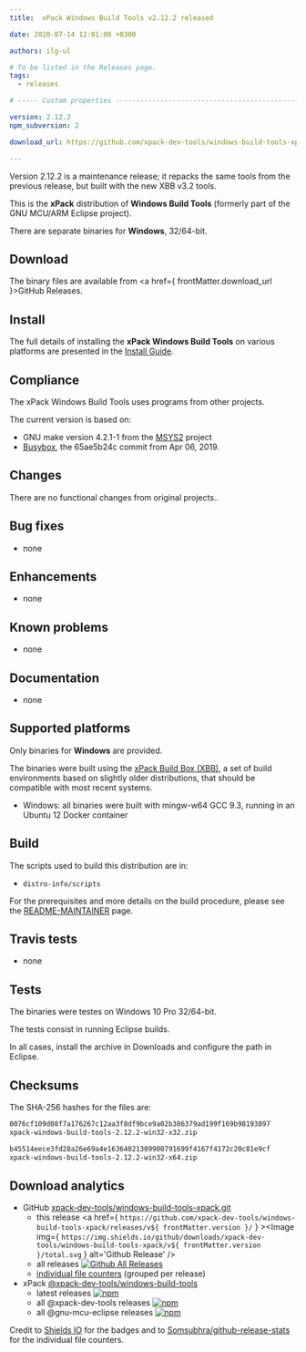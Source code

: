 ```yaml
---
title:  xPack Windows Build Tools v2.12.2 released

date: 2020-07-14 12:01:00 +0300

authors: ilg-ul

# To be listed in the Releases page.
tags:
  - releases

# ----- Custom properties -----------------------------------------------------

version: 2.12.2
npm_subversion: 2

download_url: https://github.com/xpack-dev-tools/windows-build-tools-xpack/releases/tag/v2.12.2/

---
```


Version 2.12.2 is a maintenance release; it repacks the same tools from the previous release, but built with the new XBB v3.2 tools.

<!-- truncate -->


This is the **xPack** distribution of **Windows Build Tools** (formerly part
of the GNU MCU/ARM Eclipse project).

There are separate binaries for **Windows**, 32/64-bit.

## Download

The binary files are available from <a href={ frontMatter.download_url }>GitHub Releases</a>.

## Install

The full details of installing the **xPack Windows Build Tools** on various platforms
are presented in the [Install Guide](/docs/install/).

## Compliance

The xPack Windows Build Tools uses programs from other projects.

The current version is based on:

- GNU make version 4.2.1-1 from the [MSYS2](https://sourceforge.net/projects/msys2/) project
- [Busybox](https://github.com/rmyorston/busybox-w32), the 65ae5b24c commit from Apr 06, 2019.

## Changes

There are no functional changes from original projects..

## Bug fixes

- none

## Enhancements

- none

## Known problems

- none

## Documentation

- none

## Supported platforms

Only binaries for **Windows** are provided.

The binaries were built using the
[xPack Build Box (XBB)](https://github.com/xpack/xpack-build-box), a set
of build environments based on slightly older distributions, that should be
compatible with most recent systems.

- Windows: all binaries were built with mingw-w64 GCC 9.3, running in an
  Ubuntu 12 Docker container

## Build

The scripts used to build this distribution are in:

- `distro-info/scripts`

For the prerequisites and more details on the build procedure, please see the
[README-MAINTAINER](https://github.com/xpack-dev-tools/windows-build-tools-xpack/blob/xpack/README-MAINTAINER.md) page.

## Travis tests

- none

## Tests

The binaries were testes on Windows 10 Pro 32/64-bit.

The tests consist in running Eclipse builds.

In all cases, install the archive in Downloads and configure the path
in Eclipse.

## Checksums

The SHA-256 hashes for the files are:

```txt
0076cf109d08f7a176267c12aa3f8df9bce9a02b386379ad199f169b98193897
xpack-windows-build-tools-2.12.2-win32-x32.zip

b45514eece3fd28a26e69a4e16364021309900791699f4167f4172c20c81e9cf
xpack-windows-build-tools-2.12.2-win32-x64.zip
```

## Download analytics

- GitHub [xpack-dev-tools/windows-build-tools-xpack.git](https://github.com/xpack-dev-tools/windows-build-tools-xpack/)
  - this release <a href={ `https://github.com/xpack-dev-tools/windows-build-tools-xpack/releases/v${ frontMatter.version }/` } ><Image img={ `https://img.shields.io/github/downloads/xpack-dev-tools/windows-build-tools-xpack/v${ frontMatter.version }/total.svg` } alt='Github Release' /></a>
  - all releases [![Github All Releases](https://img.shields.io/github/downloads/xpack-dev-tools/windows-build-tools-xpack/total.svg)](https://github.com/xpack-dev-tools/windows-build-tools-xpack/releases/)
  - [individual file counters](https://somsubhra.github.io/github-release-stats/?username=xpack-dev-tools&repository=windows-build-tools-xpack) (grouped per release)
- xPack [@xpack-dev-tools/windows-build-tools](https://github.com/xpack-dev-tools/windows-build-tools-xpack/)
  - latest releases [![npm](https://img.shields.io/npm/dw/@xpack-dev-tools/windows-build-tools.svg)](https://www.npmjs.com/package/@xpack-dev-tools/windows-build-tools/)
  - all @xpack-dev-tools releases [![npm](https://img.shields.io/npm/dt/@xpack-dev-tools/windows-build-tools.svg)](https://www.npmjs.com/package/@xpack-dev-tools/windows-build-tools/)
  - all @gnu-mcu-eclipse releases [![npm](https://img.shields.io/npm/dt/@gnu-mcu-eclipse/windows-build-tools.svg)](https://www.npmjs.com/package/@gnu-mcu-eclipse/windows-build-tools/)

Credit to [Shields IO](https://shields.io) for the badges and to
[Somsubhra/github-release-stats](https://github.com/Somsubhra/github-release-stats)
for the individual file counters.
